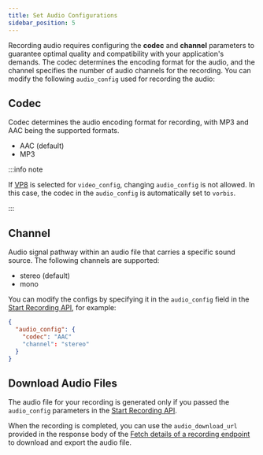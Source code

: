 ```yaml
---
title: Set Audio Configurations
sidebar_position: 5
---
```


Recording audio requires configuring the **codec** and **channel** parameters to guarantee optimal quality and compatibility with your application's demands.
The codec determines the encoding format for the audio, and the channel specifies the number of audio channels for the recording.
You can modify the following `audio_config` used for recording the audio:

## Codec

Codec determines the audio encoding format for recording, with MP3 and AAC being the supported formats.

- AAC (default)
- MP3

:::info note

If [VP8](/guides/capabilities/recording/configure-codecs) is selected for `video_config`, changing `audio_config` is not allowed. In this case, the codec in the `audio_config` is automatically set to `vorbis`.

:::

## Channel

Audio signal pathway within an audio file that carries a specific sound source. The following channels are supported:

- stereo (default)
- mono

You can modify the configs by specifying it in the `audio_config` field in the [Start Recording API](/api#/operations/start_recording), for example:

```json
{
  "audio_config": {
    "codec": "AAC"
    "channel": "stereo"
  }
}
```

## Download Audio Files

The audio file for your recording is generated only if you passed the `audio_config` parameters in the [Start Recording API](/api/?v=v2#/operations/start_recording).

When the recording is completed, you can use the `audio_download_url` provided in the response body of the [Fetch details of a recording endpoint](/api/?v=v2#/operations/get_one_recording) to download and export the audio file.

<head>
  <title>Set Audio Configurations Guide</title>
</head>

